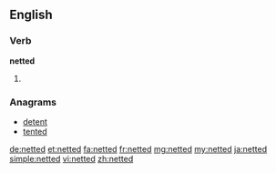 ==English==

===Verb===
'''netted'''

# {{past of|net}}

===Anagrams===
* [[detent#English|detent]]
* [[tented#English|tented]]

[[de:netted]]
[[et:netted]]
[[fa:netted]]
[[fr:netted]]
[[mg:netted]]
[[my:netted]]
[[ja:netted]]
[[simple:netted]]
[[vi:netted]]
[[zh:netted]]